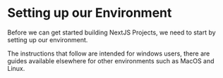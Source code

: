# Setting up our Environment

Before we can get started building NextJS Projects, we need to start by setting up our environment.

The instructions that follow are intended for windows users, there are guides available elsewhere for other environments such as MacOS and Linux.

